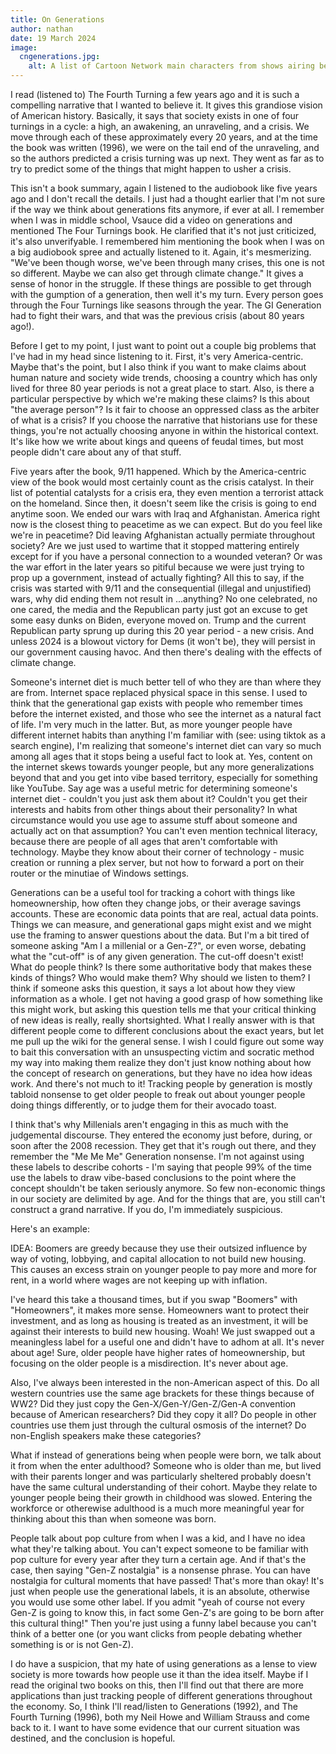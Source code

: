 ```yaml
---
title: On Generations
author: nathan
date: 19 March 2024
image:
  cngenerations.jpg:
    alt: A list of Cartoon Network main characters from shows airing between 1996 and 2020.
---
```


I read (listened to) The Fourth Turning a few years ago and it is such a compelling narrative
that I wanted to believe it. It gives this
grandiose vision of American history. Basically, it says that society exists in one of four turnings
in a cycle: a high, an awakening, an unraveling, and a crisis. We move through each of these approximately
every 20 years, and at the time the book was written (1996), we were on the tail end of the unraveling, and
so the authors predicted a crisis turning was up next. They went as far as to try to predict some of the things
that might happen to usher a crisis. 

This isn't a book summary, again I listened to the audiobook like five years ago and I don't recall the
details. I just had a thought earlier that I'm not sure if the way we think about generations fits anymore,
if ever at all. I remember when I was in middle school, Vsauce did a video on generations and mentioned The Four
Turnings book. He clarified that it's not just criticized, it's also unverifyable. I remembered him mentioning
the book when I was on a big audiobook spree and actually listened to it. Again, it's mesmerizing. 
"We've been though worse, we've been through many crises, this one is not so different. 
Maybe we can also get through climate change."
It gives a sense of honor in the struggle. If these things are possible
to get through with the gumption of a generation, then well it's my turn. Every person goes through the Four Turnings
like seasons through the year. The GI Generation had to fight their wars, and that was the previous crisis 
(about 80 years ago!).

Before I get to my point, I just want to point out a couple big problems that I've had in my head since listening to it.
First, it's very America-centric. Maybe that's the point, but I also think if you want to make claims about human
nature and society wide trends, choosing a country which has only lived for three 80 year periods
is not a great place to start. Also, is there a particular perspective by which we're making these claims? Is this
about "the average person"? Is it fair to choose an oppressed class as the arbiter of what is a crisis? If you
choose the narrative that historians use for these things, you're not actually choosing anyone in within the
historical context. It's like how we write about kings and queens of feudal times, but most people didn't care
about any of that stuff. 

Five years after the book, 9/11 happened. Which by the America-centric view of the
book would most certainly count as the crisis catalyst. In their list of potential catalysts for a crisis era, they even
mention a terrorist attack on the homeland. Since then, it doesn't seem like the crisis is going to end anytime soon. 
We ended our wars with Iraq and Afghanistan. America right now is the closest thing to peacetime
as we can expect. But do you feel like we're in peacetime? Did leaving Afghanistan actually permiate throughout society?
Are we just used to wartime that it stopped mattering entirely except for if you have a personal connection to a 
wounded veteran? Or was the war effort in the later years so pitiful because we were just trying to prop up a government, 
instead of actually fighting? All this to say, if the crisis was started with 9/11 and the consequential (illegal and
unjustified) wars, why did ending them not result in ...anything? No one celebrated, no one cared, the media and the
Republican party just got an excuse to get some easy dunks on Biden, everyone moved on. 
Trump and the current Republican party sprung up during this 
20 year period - a new crisis. And unless 2024 is a blowout victory for Dems (it won't be), they will persist in our 
government causing havoc. And then there's dealing with the effects of climate change.

Someone's internet diet is much better tell of who they are than where they are from. Internet space replaced physical space
in this sense.
I used to think that the generational gap exists with people who remember times before the internet existed, and those who see
the internet as a natural fact of life. I'm very much in the latter. But, as more younger people have different internet habits
than anything I'm familiar with (see: using tiktok as a search engine), I'm realizing that someone's internet diet can vary so
much among all ages that it stops being a useful fact to look at. Yes, content on the internet skews towards younger people, 
but any more generalizations beyond that and you get into vibe based territory, especially for something like YouTube. 
Say age was a useful metric for determining someone's internet diet - couldn't you just ask them about it? Couldn't you get
their interests and habits from other things about their personality? In what circumstance would you use age to assume stuff
about someone and actually act on that assumption? You can't even mention technical literacy, because there are people of all
ages that aren't comfortable with technology. Maybe they know about their corner of technology - music creation or running a plex
server, but not how to forward a port on their router or the minutiae of Windows settings.

Generations can be a useful tool for tracking a cohort with things like homeownership, how often they change jobs, or their
average savings accounts. These are economic data points that are real, actual data points. Things we can measure, and generational
gaps might exist and we might use the framing to answer questions about the data. But I'm a bit tired of someone asking "Am I a
millenial or a Gen-Z?", or even worse, debating what the "cut-off" is of any given generation. The cut-off doesn't exist! What do
people think? Is there some authoritative body that makes these kinds of things? Who would make them? Why should we listen to them?
I think if someone asks this question, it says a lot about how they view information as a whole. I get not having a good grasp of
how something like this might work, but asking this question tells me that your critical thinking of new ideas is really, 
really shortsighted. 
What I really answer with is that different people come to different conclusions about the exact years, but let me pull up the wiki
for the general sense. I wish I could figure out some way to bait this conversation with an unsuspecting victim and socratic 
method my way into making them realize they don't just know nothing about how the concept of research on generations, 
but they have no idea how ideas work. And there's not much to it! Tracking people by generation
is mostly tabloid nonsense to get older people to freak out about younger people doing things differently, or to judge them for
their avocado toast. 

I think that's why Millenials aren't engaging in this as much with the judgemental discourse. They entered
the economy just before, during, or soon after the 2008 recession. They get that it's rough out there, and they remember the
"Me Me Me" Generation nonsense. I'm not against using these labels to describe cohorts - I'm saying that people 99% of the time
use the labels to draw vibe-based conclusions to the point where the concept shouldn't be taken seriously anymore. 
So few non-economic things in our society are delimited by age. And for the things that are, you still can't construct a grand narrative.
If you do, I'm immediately suspicious.

Here's an example:

IDEA: Boomers are greedy because they use their outsized influence by way of voting, lobbying, and capital allocation to not build
new housing. This causes an excess strain on younger people to pay more and more for rent, in a world where wages are not keeping
up with inflation.

I've heard this take a thousand times, but if you swap "Boomers" with "Homeowners", it makes more sense. Homeowners want to protect
their investment, and as long as housing is treated as an investment, it will be against their interests to build new housing. Woah!
We just swapped out a meaningless label for a useful one and didn't have to adhom at all. It's never about age! Sure, older people
have higher rates of homeownership, but focusing on the older people is a misdirection. It's never about age. 

Also, I've always been interested in the non-American aspect of this. Do all western countries use the same age brackets for these
things because of WW2? Did they just copy the Gen-X/Gen-Y/Gen-Z/Gen-A convention because of American researchers? Did they copy it
all? Do people in other countries use them just through the cultural osmosis of the internet? Do non-English speakers make these
categories? 

What if instead of generations being when people were born, we talk about it from when the enter adulthood? Someone who is older than
me, but lived with their parents longer and was particularly sheltered probably doesn't have the same cultural understanding of
their cohort. Maybe they relate to younger people being their growth in childhood was slowed. Entering the workforce or otherewise
adulthood is a much more meaningful year for thinking about this than when someone was born. 

People talk about pop culture from when
I was a kid, and I have no idea what they're talking about. You can't expect someone to be familiar with pop culture for every year 
after they turn a certain age. And if that's the case, then saying "Gen-Z nostalgia" is a nonsense phrase. 
You can have nostalgia for cultural moments that have passed! That's more than okay! It's just when people use the
generational labels, it is an absolute, otherwise you would use some other label. If you admit "yeah of course not every Gen-Z is going
to know this, in fact some Gen-Z's are going to be born after this cultural thing!" Then you're just using a funny label because you
can't think of a better one (or you want clicks from people debating whether something is or is not Gen-Z).

I do have a suspicion, that my hate of using generations as a lense to view society is more towards how people use it than the idea
itself. Maybe if I read the original two books on this, then I'll find out that there are more applications than just tracking
people of different generations throughout the economy. So, I think I'll read/listen to Generations (1992), and The Fourth Turning (1996),
both my Neil Howe and William Strauss and come back to it. I want to have some evidence that our current situation was destined, and
the conclusion is hopeful.

